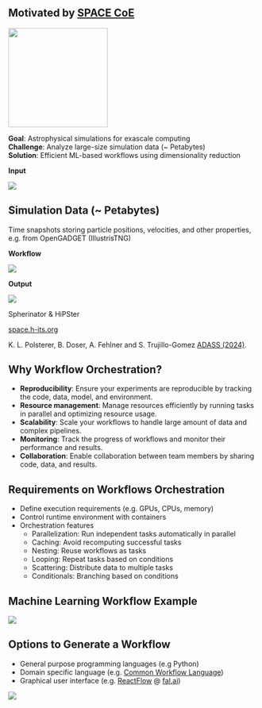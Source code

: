 ## Motivated by [SPACE CoE](https://www.space-coe.eu/)

![](images/SPACE_logo.png){.absolute top=-20 right=0 width=200}

::: {.fs34}
**Goal**: Astrophysical simulations for exascale computing\
**Challenge**: Analyze large-size simulation data (~ Petabytes)\
**Solution**: Efficient ML-based workflows using dimensionality reduction
:::

::: {layout='[1,2.4,0.7]'}
::: n1

**Input**

![](images/illustris.png)

::: {.fs20}
::: {.callout-note icon=false}

## Simulation Data (~ Petabytes)

Time snapshots storing particle positions, velocities, and other properties, e.g. from OpenGADGET (IllustrisTNG)

:::
:::
:::

::: n2
**Workflow**

![](images/projectx.svg)
:::

::: n3
**Output**

![](images/P404_f2.png)

::: {.fs20}
Spherinator & HiPSter

[space.h-its.org](https://space.h-its.org/)
:::
:::
:::

::: aside
K. L. Polsterer, B. Doser, A. Fehlner and S. Trujillo-Gomez [ADASS (2024)]().
:::

<!-- ![](images/Space-partners-new.png){fig-align="center"} -->


## Why Workflow Orchestration?

::: {.incremental}

- **Reproducibility**: Ensure your experiments are reproducible by tracking the code, data, model, and environment.
- **Resource management**: Manage resources efficiently by running tasks in parallel and optimizing resource usage.
- **Scalability**: Scale your workflows to handle large amount of data and complex pipelines.
- **Monitoring**: Track the progress of workflows and monitor their performance and results.
- **Collaboration**: Enable collaboration between team members by sharing code, data, and results.

:::


## Requirements on Workflows Orchestration

  - Define execution requirements (e.g. GPUs, CPUs, memory)
  - Control runtime environment with containers
  - Orchestration features
    - Parallelization: Run independent tasks automatically in parallel 
    - Caching: Avoid recomputing successful tasks
    - Nesting: Reuse workflows as tasks
    - Looping: Repeat tasks based on conditions
    - Scattering: Distribute data to multiple tasks
    - Conditionals: Branching based on conditions


## Machine Learning Workflow Example

![](images/ml-workflow-example.svg){fig-align="center"}


## Options to Generate a Workflow

- General purpose programming languages (e.g Python)
- Domain specific language (e.g. [Common Workflow Language](https://www.commonwl.org/))
- Graphical user interface (e.g. [ReactFlow](https://reactflow.dev/) @ [fal.ai](https://fal.ai/dashboard))

![](images/fal_ai.png){fig-align="center"}

